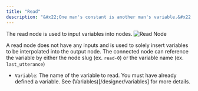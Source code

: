 ```yaml
---
title: "Read"
description: "&#x22;One man's constant is another man's variable.&#x22; &#x2014;Alan Perlis"
---
```


The read node is used to input variables into nodes.
![Read Node](/images/read-node.png)

A read node does not have any inputs and is used to solely insert variables to be interpolated into the output node.
The connected node can reference the variable by either the node slug (ex. `read-0`) or the variable name (ex. `last_utterance`)

- `Variable`: The name of the variable to read. You must have already defined a variable. See (Variables)[/designer/variables] for more details.
